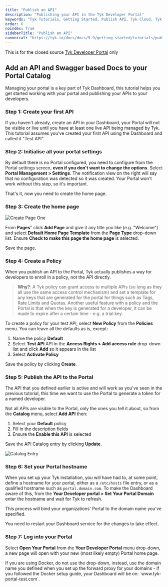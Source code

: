 ```yaml
---
title: "Publish an API"
description: "Publishing your API in the Tyk Developer Portal"
keywords: "Tyk Tutorials, Getting Started, Publish API, Tyk Cloud, Tyk Self-Managed, Developer Portal"
order: 6
noindex: True
sidebarTitle: "Publish an API"
canonical: "https://tyk.io/docs/docs/5.9/getting-started/tutorials/publish-api"
---
```



<LegacyClassicPortalApi/>

This is for the closed source [Tyk Developer Portal](/docs/5.9/tyk-developer-portal) only

<Tabs>
<Tab title="Cloud">

<CreatePortalEntryInclude/>

</Tab>
<Tab title="Self-Managed">

## Add an API and Swagger based Docs to your Portal Catalog

Managing your portal is a key part of Tyk Dashboard, this tutorial helps you get started working with your portal and publishing your APIs to your developers.

### Step 1: Create your first API

If you haven't already, create an API in your Dashboard, your Portal will not be visible or live until you have at least one live API being managed by Tyk. This tutorial assumes you've created your first API using the Dashboard and called it "Test API".

### Step 2: Initialise all your portal settings

By default there is no Portal configured, you need to configure from the Portal settings screen, **even if you don't want to change the options**. Select **Portal Management > Settings**. The notification view on the right will say that no configuration was detected so it was created. Your Portal won't work without this step, so it's important.

That's it, now you need to create the home page.

### Step 3: Create the home page

<img src="/img/2.10/home_page_template.png" alt="Create Page One" />

From **Pages**" click **Add Page** and give it any title you like (e.g. "Welcome") and select **Default Home Page Template** from the **Page Type** drop-down list. Ensure **Check to make this page the home page** is selected.

Save the page.

### Step 4: Create a Policy

When you publish an API to the Portal, Tyk actually publishes a way for developers to enroll in a policy, not the API directly.

> **Why?**: A Tyk policy can grant access to multiple APIs (so long as they all use the same access control mechanism) and set a template for any keys that are generated for the portal for things such as Tags, Rate Limits and Quotas. Another useful feature with a policy and the Portal is that when the key is generated for a developer, it can be made to expire after a certain time - e.g. a trial key.

To create a policy for your test API, select **New Policy** from the **Policies** menu. You can leave all the defaults as is, except:

1.  Name the policy **Default**
2.  Select **Test API** API in the **Access Rights > Add access rule** drop-down list and click **Add** so it appears in the list
3.  Select **Activate Policy**

Save the policy by clicking **Create**.

### Step 5: Publish the API to the Portal

The API that you defined earlier is active and will work as you've seen in the previous tutorial, this time we want to use the Portal to generate a token for a named developer.

Not all APIs are visible to the Portal, only the ones you tell it about, so from the **Catalog** menu, select **Add API** then:

1.  Select your **Default** policy
2.  Fill in the description fields
3.  Ensure the **Enable this API** is selected

Save the API Catalog entry by clicking **Update**.

<img src="/img/2.10/portal_confirmation_on_prem.png" alt="Catalog Entry" />

### Step 6: Set your Portal hostname

When you set up your Tyk installation, you will have had to, at some point, define a hostname for your portal, either as a `/etc/hosts` file entry, or as a qualified hostname such as `portal.domain.com`. To make the Dashboard aware of this, from the **Your Developer portal > Set Your Portal Domain** enter the hostname and wait for Tyk to refresh.

This process will bind your organizations' Portal to the domain name you've specified.


<Note>
You need to restart your Dashboard service for the changes to take effect.
</Note>



### Step 7: Log into your Portal

Select **Open Your Portal** from the **Your Developer Portal** menu drop-down, a new page will open with your new (most likely empty) Portal home page.


<Note>
If you are using Docker, do not use the drop-down, instead, use the domain name you defined when you set up the forward proxy for your domains - if you followed the Docker setup guide, your Dashboard will be on: `www.tyk-portal-test.com`.
</Note>


</Tab>
</Tabs>
